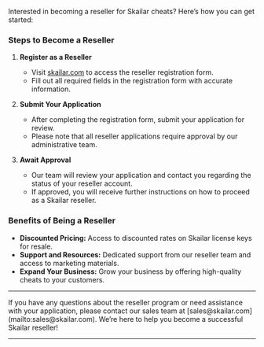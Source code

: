Interested in becoming a reseller for Skailar cheats? Here’s how you can get started:

### Steps to Become a Reseller

1. **Register as a Reseller**
   - Visit [skailar.com](https://skailar.com/register?as=reseller) to access the reseller registration form.
   - Fill out all required fields in the registration form with accurate information.

2. **Submit Your Application**
   - After completing the registration form, submit your application for review.
   - Please note that all reseller applications require approval by our administrative team.

3. **Await Approval**
   - Our team will review your application and contact you regarding the status of your reseller account.
   - If approved, you will receive further instructions on how to proceed as a Skailar reseller.

### Benefits of Being a Reseller

- **Discounted Pricing:** Access to discounted rates on Skailar license keys for resale.
- **Support and Resources:** Dedicated support from our reseller team and access to marketing materials.
- **Expand Your Business:** Grow your business by offering high-quality cheats to your customers.

---

<Card title="Need Assistance?" icon="headset" href="https://discord.gg/skailar">
If you have any questions about the reseller program or need assistance with your application, please contact our sales team at [sales@skailar.com](mailto:sales@skailar.com). We’re here to help you become a successful Skailar reseller!
</Card>

---